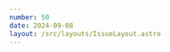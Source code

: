 ```yaml
---
number: 50
date: 2024-09-08
layout: /src/layouts/IssueLayout.astro
---
```



<Title title={`Issue ${frontmatter.number}`} date={frontmatter.date} />

<NewsletterSponsorSlot
  title="Codemagic CI/CD for mobile teams"
  url={`https://codemagic.io/start?utm_campaign%3DiOS%20CI%20Newsletter%26utm_medium%3Dweb%26utm_source%3DiOS%20CI%20Newsletter%20Issue%20${frontmatter.number}%26utm_content%3Dsept_08_24`}
  description="iOS teams are switching to Codemagic because iOS has been a second-class citizen in many CI providers. Painful to get started or change anything, slow to update to the latest software - macOS, Xcode. Slow build speeds. NO MORE with Codemagic"
  image="/codemagic-star.png"
/>

**🚀 How I used automation to prepare a workshop 🚀**

I have just come back from attending [iOS Dev UK](https://x.com/IOSDEVUK) in Wales and I want to take this opportunity to thank [Chris Price](https://x.com/chrisinaber), [Neil Taylor](https://x.com/digidol) and everyone else in the organising team who made yet another wonderful edition of the conference possible.

Ever since I attended the conference for the first time **3 years ago**, making my way to Aberystwyth for the conference has become a yearly tradition that I really look forward to. Not only do I get to spend a few days in a great location in Wales, but I also get to see some of my former colleagues and great friends, meet a ton of new people and learn from the vast amount of talented speakers that make the conference amazing every year.

This year I ran a workshop on the first day where I taught attendees about the ins and outs of **Xcode Cloud** and **built real-world workflows** that I use daily for some of my apps with them. While I was preparing for the occasion, and to ensure that everyone could follow along and have a step-by-step guide they could take away after the workshop and use on their projects, I decided to put together a **DocC tutorial**.

What I did not realise at the time though was how much work this would be. On top of preparing all the **sample code**, I also had to prepare **numerous assets** with light and dark variants to accompany the content and, once I had all the content ready, I had to find a way to **build the DocC bundle**, **generate static assets** and **deploy** them to a hosting service like GitHub Pages.

As I was pressed for time and was planning on making multiple changes before and after the workshop, I decided to spend some time **automating the whole process of building the DocC bundle** and **deploying it** to a hosting service. I followed [this great tutorial](https://www.kodeco.com/40047657-docc-tutorial-for-swift-automating-publishing-with-github-actions?utm_campaign%3DiOS%20CI%20Newsletter%26utm_medium%3Dweb%26utm_source%3DiOS%20CI%20Newsletter%20Issue%2050%26utm_content%3Dsept_08_24) written by [Natan Rolnik](https://x.com/natanrolnik) on [Kodeco](https://x.com/kodecodev) and used a GitHub Actions workflow to build and deploy **the DocC bundle to a GitHub Pages site** every time I pushed any code to the main branch.

While it might have seemed like a task I could have deprioritized given the limited time I had, spending time building the right tooling **saved me a lot of time** and allowed me to **iterate on the workshop's content** at great speed!

_P.S.: [I have Open-Sourced the code for the demo project I used during the workshop](https://github.com/polpielladev/zip-finder), which includes the full DocC tutorial code and the workflow that automates its build and deployment._

## [💨 How a single Xcode setting can speed up your builds](https://pfandrade.me/blog/swift-build-times-and-module-verification?utm_campaign%3DiOS%20CI%20Newsletter%26utm_medium%3Dweb%26utm_source%3DiOS%20CI%20Newsletter%20Issue%2050%26utm_content%3Dsept_08_24)

In this insightful article, [Paulo Andrade](https://x.com/pfandrade_) goes through the process they followed to find the cause of **slow build time issues** using Xcode’s **build timing summaries** and how they discovered that **module verification** was responsible for the sluggish performance.

By disabling module verification for debug builds, they achieved an incredible reduction in build time—**from 3.5 minutes to just 52 seconds!**

## [🔨 Create multiple variants of your apps using XCConfig files](https://blog.egesucu.com.tr/xcconfig-how-to-create-app-variants-e98ede9dd5f7?utm_campaign%3DiOS%20CI%20Newsletter%26utm_medium%3Dweb%26utm_source%3DiOS%20CI%20Newsletter%20Issue%2050%26utm_content%3Dsept_08_24)

There are times when you need to configure your app differently for separate environments such as **production** or **staging**. This configuration might involve calling **different endpoints**, using **different API keys** or even providing **different app icons** for each build type.

This article by [Ege Sucu](https://x.com/_egesucu) shows you how you can use **XCConfig files** to achieve this and more!

## [📦 How to test your Swift executables](https://swifttoolkit.dev/posts/testing-commands-mockable?utm_campaign%3DiOS%20CI%20Newsletter%26utm_medium%3Dweb%26utm_source%3DiOS%20CI%20Newsletter%20Issue%2050%26utm_content%3Dsept_08_24)

[Natan](http://x.com/natanrolnik) has been hard at work providing awesome resources showing why and how Swift can be used to build command line tools on their site [swifttoolkit.dev](https://swifttoolkit.dev). At this point, everyone who reads this newsletter or follows the frequent updates on [swifttoolkit.dev](https://swifttoolkit.dev) will know that Swift is a great language for building executables. 

But did you know that you can also **write unit tests** to make sure your executable works as expected? Read this article where [Natan](https://x.com/natanrolnik) will tell you all about it!

## [✅ The benefits of automating code style checks](https://otavio.cc/swiftlint?utm_campaign%3DiOS%20CI%20Newsletter%26utm_medium%3Dweb%26utm_source%3DiOS%20CI%20Newsletter%20Issue%2050%26utm_content%3Dsept_08_24)

While I was reading this great article by [Otávio](https://social.lol/@otaviocc), I came across a sentence that caught my attention and resonated with me: _"__Team opinion should be automated whenever possible, reducing the time wasted in code reviews and leaving the practice for what really matters: logic, performance, code design, and architecture"._

I completely agree with [Otávio](https://social.lol/@otaviocc)'s reflection and I encourage you to read their article to read more about how to **automate code style checks and reviews using SwiftLint**.

## [🚀 GitHub-hosted Linux and Windows ARM64 runners are now available](https://github.blog/changelog/2024-09-03-github-actions-arm64-linux-and-windows-runners-are-now-generally-available?utm_campaign%3DiOS%20CI%20Newsletter%26utm_medium%3Dweb%26utm_source%3DiOS%20CI%20Newsletter%20Issue%2050%26utm_content%3Dsept_08_24)

GitHub have just announced that their hosted **Linux** and **Windows** runners have now gained support for **ARM64 architecture**, making workflows running on those platforms **faster and more efficient**!
